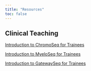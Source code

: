 ```yaml
---
title: "Resources"
toc: false
---
```


## Clinical Teaching

[Introduction to ChromoSeq for Trainees](intro_to_chromoseq.qmd)

[Introduction to MyeloSeq for Trainees](intro_to_myeloseq.qmd)

[Introduction to GatewaySeq for Trainees](intro_to_gatewayseq.qmd)